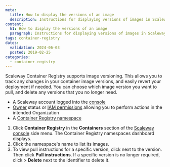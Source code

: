 ```yaml
---
meta:
  title: How to display the versions of an image
  description: Instructions for displaying versions of images in Scaleway's Container Registry.
content:
  h1: How to display the versions of an image
  paragraph: Instructions for displaying versions of images in Scaleway's Container Registry.
tags: container-registry
dates:
  validation: 2024-06-03
  posted: 2019-02-25
categories:
  - container-registry
---
```


Scaleway Container Registry supports image versioning. This allows you to track any changes in your container image versions, and easily revert your deployment if needed. You can choose which image version you want to pull, and delete any versions that you no longer need.

<Macro id="requirements" />

- A Scaleway account logged into the [console](https://console.scaleway.com/)
- [Owner](/identity-and-access-management/iam/concepts/#owner/) status or [IAM permissions](/identity-and-access-management/iam/concepts/#permission/) allowing you to perform actions in the intended Organization
- A [Container Registry namespace](/containers/container-registry/how-to/create-namespace/)


1. Click **Container Registry** in the **Containers** section of the [Scaleway console](https://console.scaleway.com/) side menu. The Container Registry namespaces dashboard displays.
2. Click the namespace's name to list its images.
3. To view pull instructions for a specific version, click <Icon name="more" /> next to the version. Then click **Pull instructions**.
    <Message type="tip">
      If a specific version is no longer required, click <Icon name="more" /> > **Delete** next to the identifier to delete it.
    </Message>


